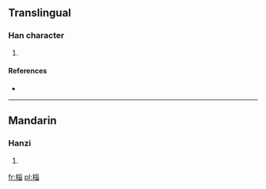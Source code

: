 ==Translingual==

===Han character===
{{Han char|rn=75|rad=木|as=08|sn=12|four=4296<sub>0</sub>|canj=木女女田 (DVVW)}}

# {{defn|Han|sort=木08}}

====References====
* {{Han ref|kx=0537.040|dkj=15033|dj=0924.090|hdz=21242.060|uh=6914|ud=26900|bh=D9C4|bd=55748}}

----

==Mandarin==

===Hanzi===
{{cmn-hanzi|pin=[[zī]] ([[zi1]])|wg=tzu<sup>1</sup>}}

# {{defn|Mandarin|sort=木08}}

[[fr:椔]]
[[pl:椔]]